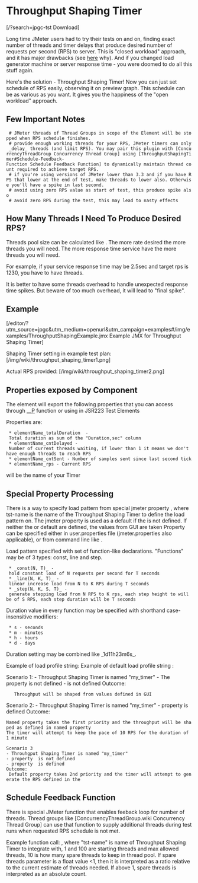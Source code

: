= Throughput Shaping Timer =

<span class=''>[/?search=jpgc-tst <i class='fa fa-download'></i> Download]</span>

Long time JMeter users had to try their tests on and on,
finding exact number of threads and timer delays
that produce desired number of requests per second (RPS) to server.
This is "closed workload" approach, and it has major drawbacks
(see [http://www.google.com/search?q=open+closed+workload here] why).
And if you changed load generator machine or server response time -
you were doomed to do all this stuff again.

Here's the solution - Throughput Shaping Timer! Now you can just
set schedule of RPS easily, observing it on preview graph.
This schedule can be as various as you want.
It gives you the happiness of the "open workload" approach.

== Few Important Notes ==

  # JMeter threads of Thread Groups in scope of the Element will be stopped when RPS schedule finishes.
  # provide enough working threads for your RPS, JMeter timers can only _delay_ threads (and limit RPS). You may pair this plugin with [ConcurrencyThreadGroup Concurrency Thread Group] using [ThroughputShapingTimer#Schedule-Feedback-Function Schedule Feedback Function] to dynamically maintain thread count required to achieve target RPS.
  # if you're using versions of JMeter lower than 3.3 and if you have RPS that lower at the end of test, make threads to lower also. Оtherwise you'll have a spike in last second.
  # avoid using zero RPS value as start of test, this produce spike also
  # avoid zero RPS during the test, this may lead to nasty effects

== How Many Threads I Need To Produce Desired RPS? ==
Threads pool size can be calculated like {{{RPS * <max response time> / 1000}}}. The more rate desired the more threads you will need. The more response time service have the more threads you will need.

For example, if your service response time may be 2.5sec and target rps is 1230, you have to have {{{1230 * 2500 / 1000 = 3075}}} threads.

It is better to have some threads overhead to handle unexpected response time spikes. But beware of too much overhead, it will lead to "final spike".

== Example ==
[/editor/?utm_source=jpgc&utm_medium=openurl&utm_campaign=examples#/img/examples/ThroughputShapingExample.jmx Example JMX for Throughput Shaping Timer]

Shaping Timer setting in example test plan:
[/img/wiki/throughput_shaping_timer1.png]

Actual RPS provided:
[/img/wiki/throughput_shaping_timer2.png]

== Properties exposed by Component ==

The element will export the following properties that you can access through [https://jmeter.apache.org/usermanual/functions.html#__P __P] function or using in JSR223 Test Elements {{{props.get("property name")}}}

Properties are:

  * elementName_totalDuration  - Total duration as sum of the "Duration,sec" column
  * elementName_cntDelayed - Number of current threads waiting, if lower than 1 it means we don't have enough threads to reach RPS
  * elementName_cntSent - Number of samples sent since last second tick
  * elementName_rps - Current RPS


{{{elementName}}} will be the name of your Timer

== Special Property Processing ==

There is a way to specify load pattern from special jmeter property {{{tst-name.load_profile}}}, where tst-name
is the name of the Throughput Shaping Timer to define the load pattern on.
The {{{load.profile}}} jmeter property is used as a default if the {{{tst-name}}} is not defined.
If neither the {{{tst_name.load_profile}}}  or default {{{load_profile}}} are defined, the values from GUI are taken
Property can be specified either in user.properties file (jmeter.properties also applicable), or
from command line like {{{-J "load\_profile=..."}}}.


Load pattern specified with set of function-like declarations.
"Functions" may be of 3 types: const, line and step.
  * _const(N, T)_ - hold constant load of N requests per second for T seconds
  * _line(N, K, T)_ - linear increase load from N to K RPS during T seconds
  * _step(N, K, S, T)_ - generate stepping load from N RPS to K rps, each step height to will be of S RPS, each step duration will be T seconds

Duration value in every function may be specified with shorthand case-insensitive modifiers:
  * s - seconds
  * m - minutes
  * h - hours
  * d - days

Duration setting may be combined like _1d11h23m6s_.

Example of load profile string: {{{my_timer.load_profile=const(10,10s) line(10,100,1m) step(5,25,5,1h)}}}
Example of default load profile string : {{{load_profile=step(5, 50, 5, 2m) const(50, 10m)}}}

Scenario 1:
- Throughput Shaping Timer is named "my_timer"
- The property {{{my_timer.load_profile}}} is not defined
- {{{load_profile}}} is not defined
Outcome:
    Throughput will be shaped from values defined in GUI

Scenario 2:
- Throughput Shaping Timer is named "my_timer"
- property {{{my_timer.load_profile}}} is defined {{{my_timer.load_profile=const(10, 1m)}}}
Outcome:
 Named property takes the first priority and the throughput will be shaped as defined in named property
 The timer will attempt to keep the pace of 10 RPS for the duration of 1 minute

 Scenario 3
 - Throuhgput Shaping Timer is named "my_timer"
 - property {{{my_timer.load_profile}}} is not defined
 - property {{{load_profile}}} is defined {{{load_profile=step(5, 25, 5, 1m)}}}
 Outcome:
  Default property takes 2nd priority and the timer will attempt to generate the RPS defined in the {{{load_profile}} property}}}



== Schedule Feedback Function ==
There is special JMeter function that enables feeback loop for number of threads.
Thread groups like [ConcurrencyThreadGroup.wiki Concurrency Thread Group] can use that function to supply additional
threads during test runs when requested RPS schedule is not met.

Example function call: {{{ ${__tstFeedback(tst-name,1,100,10)} }}}, where "tst-name" is name of Throughput Shaping Timer to integrate with, 1 and 100 are starting threads and max allowed threads, 10 is how many spare threads to keep in thread pool. 
If spare threads parameter is a float value <1, then it is interpreted as a ratio relative to the current estimate of threads needed.  If above 1, spare threads is interpreted as an absolute count.

